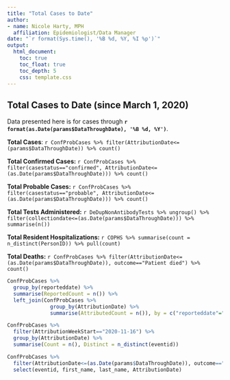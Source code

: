 ```yaml
---
title: "Total Cases to Date"
author:
- name: Nicole Harty, MPH
  affiliation: Epidemiologist/Data Manager
date: "`r format(Sys.time(), '%B %d, %Y, %I %p')`"
output: 
  html_document:
    toc: true
    toc_float: true
    toc_depth: 5
    css: template.css
---
```


## Total Cases to Date (since March 1, 2020)   
Data presented here is for cases through **`r format(as.Date(params$DataThroughDate), '%B %d, %Y')`**.  

**Total Cases**: `r ConfProbCases %>% filter(AttributionDate<=(params$DataThroughDate)) %>% count()`   
  
**Total Confirmed Cases:** `r ConfProbCases %>% filter(casestatus=="confirmed", AttributionDate<=(as.Date(params$DataThroughDate))) %>% count()`  
  
**Total Probable Cases:** `r ConfProbCases %>% filter(casestatus=="probable", AttributionDate<=(as.Date(params$DataThroughDate))) %>% count()`  
  
**Total Tests Administered:** `r DeDupNonAntibodyTests %>% ungroup() %>% filter(collectiondate<=(as.Date(params$DataThroughDate))) %>% summarise(n())`  
  
**Total Resident Hospitalizations:** `r COPHS %>% summarise(count = n_distinct(PersonID)) %>% pull(count)`  
  
**Total Deaths:**  `r ConfProbCases %>% filter(AttributionDate<=(as.Date(params$DataThroughDate)), outcome=="Patient died") %>% count()`

```r
ConfProbCases %>%
  group_by(reporteddate) %>%
  summarise(ReportedCount = n()) %>%
  left_join(ConfProbCases %>%
              group_by(AttributionDate) %>%
              summarise(AttributedCount = n()), by = c("reporteddate"="AttributionDate"))

ConfProbCases %>%
  filter(AttributionWeekStart=="2020-11-16") %>%
  group_by(AttributionDate) %>%
  summarise(Count = n(), Distinct = n_distinct(eventid)) 

ConfProbCases %>% 
  filter(AttributionDate<=(as.Date(params$DataThroughDate)), outcome=="Patient died") %>%
  select(eventid, first_name, last_name, AttributionDate)
```
